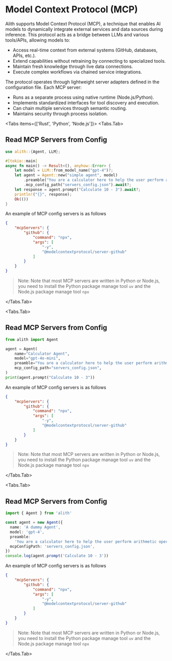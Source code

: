 
# Model Context Protocol (MCP)

Alith supports Model Context Protocol (MCP), a technique that enables AI models to dynamically 
integrate external services and data sources during inference. This protocol acts as a bridge 
between LLMs and various tools/APIs, allowing models to:

- Access real-time context from external systems (GitHub, databases, APIs, etc.).
- Extend capabilities without retraining by connecting to specialized tools.
- Maintain fresh knowledge through live data connections.
- Execute complex workflows via chained service integrations.

The protocol operates through lightweight server adapters defined in the configuration file. Each MCP server:

- Runs as a separate process using native runtime (Node.js/Python).
- Implements standardized interfaces for tool discovery and execution.
- Can chain multiple services through semantic routing.
- Maintains security through process isolation.

<Tabs items={['Rust', 'Python', 'Node.js']}>
  <Tabs.Tab>

## Read MCP Servers from Config

```rust
use alith::{Agent, LLM};

#[tokio::main]
async fn main() -> Result<(), anyhow::Error> {
    let model = LLM::from_model_name("gpt-4")?;
    let agent = Agent::new("simple agent", model)
        .preamble("You are a calculator here to help the user perform arithmetic operations. Use the tools provided to answer the user's question.")
        .mcp_config_path("servers_config.json").await?;
    let response = agent.prompt("Calculate 10 - 3").await?;
    println!("{}", response);
    Ok(())
}
```

An example of MCP config servers is as follows

```json
{
    "mcpServers": {
        "github": {
            "command": "npx",
            "args": [
                "-y",
                "@modelcontextprotocol/server-github"
            ]
        }
    }
}
```

> Note: Note that most MCP servers are written in Python or Node.js, 
> you need to install the Python package manage tool `uv` and the Node.js
> package manage tool `npx`

  </Tabs.Tab>

  <Tabs.Tab>

## Read MCP Servers from Config

```python
from alith import Agent

agent = Agent(
    name="Calculator Agent",
    model="gpt-4o-mini",
    preamble="You are a calculator here to help the user perform arithmetic operations. Use the tools provided to answer the user's question.",
    mcp_config_path="servers_config.json",
)
print(agent.prompt("Calculate 10 - 3"))
```

An example of MCP config servers is as follows

```json
{
    "mcpServers": {
        "github": {
            "command": "npx",
            "args": [
                "-y",
                "@modelcontextprotocol/server-github"
            ]
        }
    }
}
```

> Note: Note that most MCP servers are written in Python or Node.js, 
> you need to install the Python package manage tool `uv` and the Node.js
> package manage tool `npx`

  </Tabs.Tab>

  <Tabs.Tab>

## Read MCP Servers from Config

```typescript
import { Agent } from 'alith'

const agent = new Agent({
  name: 'A dummy Agent',
  model: 'gpt-4',
  preamble:
    'You are a calculator here to help the user perform arithmetic operations. Use the tools provided to answer the user question.',
  mcpConfigPath: 'servers_config.json',
})
console.log(agent.prompt('Calculate 10 - 3'))
```

An example of MCP config servers is as follows

```json
{
    "mcpServers": {
        "github": {
            "command": "npx",
            "args": [
                "-y",
                "@modelcontextprotocol/server-github"
            ]
        }
    }
}
```

> Note: Note that most MCP servers are written in Python or Node.js, 
> you need to install the Python package manage tool `uv` and the Node.js
> package manage tool `npx`

</Tabs.Tab>
</Tabs>
